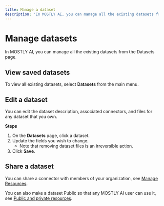 ```yaml
---
title: Manage a dataset
description: 'In MOSTLY AI, you can manage all the existing datasets from the Datasets page.'
---
```


# Manage datasets

In MOSTLY AI, you can manage all the existing datasets from the Datasets page.

## View saved datasets

To view all existing datasets, select **Datasets** from the main menu.

## Edit a dataset

You can edit the dataset description, associated connectors, and files for any dataset that you own.

**Steps**

1. On the **Datasets** page, click a dataset.
2. Update the fields you wish to change.
    - Note that removing dataset files is an irreversible action.
3. Click **Save**.

## Share a dataset

You can share a connector with members of your organization, see [Manage Resources](../organizations/manage-resources.mdx#share-a-resource-with-an-organization).

You can also make a dataset Public so that any MOSTLY AI user can use it, see [Public and private resources](../public-private-resources.mdx).